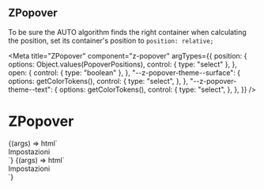 
## ZPopover

To be sure the AUTO algorithm finds the right container when calculating the position, set its container's position to `position: relative;`

<Meta
  title="ZPopover"
  component="z-popover"
  argTypes={{
    position: {
      options: Object.values(PopoverPositions),
      control: { type: "select" },
    },
    open: {
      control: { type: "boolean" },
    },
    "--z-popover-theme--surface": {
      options: getColorTokens(),
      control: {
        type: "select",
      },
    },
    "--z-popover-theme--text": {
      options: getColorTokens(),
      control: {
        type: "select",
      },
    },
  }}
/>

# ZPopover

<Canvas>
  <Story
    name="contextual-menu-like"
    args={{
      position: PopoverPositions.RIGHT_BOTTOM,
      open: true,
      "--z-popover-theme--surface": "var(--color-surface01)",
      "--z-popover-theme--text": "var(--color-text01)",
    }}
  >
    {(args) => html`
      <div class="popover-container">
        <z-popover
          .position=${args.position}
          .open=${args.open}
          bind-to="#icon"
          style="--z-popover-theme--surface: var(${args["--z-popover-theme--surface"]})
          --z-popover-theme--text: var(${args["--z-popover-theme--text"]})"
        >
          <div class="container">
            <z-button slot="trigger" icon="gear">
              Impostazioni
            </z-button>
          </div>
        </z-popover>
        <z-icon id="icon" name="plus-square-filled"></z-icon>
      </div>
    `}
  </Story>
</Canvas>

<Canvas>
  <Story
      name="tooltip-like"
      args={{
        position: PopoverPositions.RIGHT,
        open: true,
        "--z-popover-theme--surface": "var(--color-surface01)",
        "--z-popover-theme--text": "var(--color-text01)",
      }}
    >
      {(args) => html`
        <div class="popover-container popover-container-tooltip">
          <z-popover
            .position=${args.position}
            .open=${args.open}
            center
            show-arrow
            bind-to="#icon"
            style="--z-popover-theme--surface: var(${args["--z-popover-theme--surface"]})
            --z-popover-theme--text: var(${args["--z-popover-theme--text"]})"
          >
            <div class="container">
              <z-button slot="trigger" icon="gear">
                Impostazioni
              </z-button>
            </div>
          </z-popover>
          <z-icon id="icon" name="plus-square-filled"></z-icon>
        </div>
      `}
  </Story>
</Canvas>

<ArgsTable of="z-popover" />
